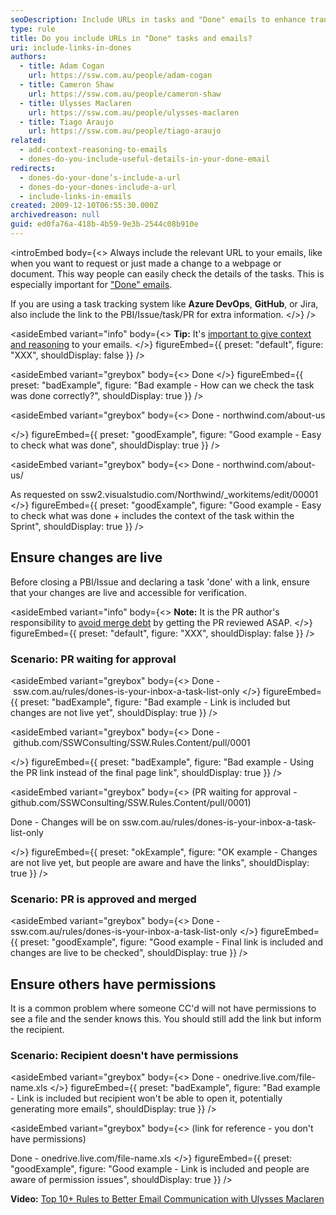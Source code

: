 ```yaml
---
seoDescription: Include URLs in tasks and "Done" emails to enhance transparency and collaboration by providing easy access to relevant information.
type: rule
title: Do you include URLs in "Done" tasks and emails?
uri: include-links-in-dones
authors:
  - title: Adam Cogan
    url: https://ssw.com.au/people/adam-cogan
  - title: Cameron Shaw
    url: https://ssw.com.au/people/cameron-shaw
  - title: Ulysses Maclaren
    url: https://ssw.com.au/people/ulysses-maclaren
  - title: Tiago Araujo
    url: https://ssw.com.au/people/tiago-araujo
related:
  - add-context-reasoning-to-emails
  - dones-do-you-include-useful-details-in-your-done-email
redirects:
  - dones-do-your-done’s-include-a-url
  - dones-do-your-dones-include-a-url
  - include-links-in-emails
created: 2009-12-10T06:55:30.000Z
archivedreason: null
guid: ed0fa76a-418b-4b59-9e3b-2544c08b910e
---
```


<introEmbed
  body={<>
Always include the relevant URL to your emails, like when you want to request or just made a change to a webpage or document. This way people can easily check the details of the tasks. This is especially important for ["Done" emails](/reply-done-and-delete-the-email).

If you are using a task tracking system like **Azure DevOps**, **GitHub**, or Jira, also include the link to the PBI/Issue/task/PR for extra information.
  </>}
/>

<asideEmbed
  variant="info"
  body={<>
    **Tip:** It's [important to give context and reasoning](/do-you-add-context-reasoning-to-your-emails) to your emails.
  </>}
  figureEmbed={{
    preset: "default",
    figure: "XXX",
    shouldDisplay: false
  }}
/>



<asideEmbed
  variant="greybox"
  body={<>
    Done
  </>}
  figureEmbed={{
    preset: "badExample",
    figure: "Bad example - How can we check the task was done correctly?",
    shouldDisplay: true
  }}
/>



<asideEmbed
  variant="greybox"
  body={<>
    Done - northwind&#46;com/about-us

  </>}
  figureEmbed={{
    preset: "goodExample",
    figure: "Good example - Easy to check what was done",
    shouldDisplay: true
  }}
/>



<asideEmbed
  variant="greybox"
  body={<>
    Done - northwind&#46;com/about-us/

As requested on ssw2&#46;visualstudio&#46;com/Northwind/\_workitems/edit/00001
  </>}
  figureEmbed={{
    preset: "goodExample",
    figure: "Good example - Easy to check what was done + includes the context of the task within the Sprint",
    shouldDisplay: true
  }}
/>


## Ensure changes are live

Before closing a PBI/Issue and declaring a task 'done' with a link, ensure that your changes are live and accessible for verification.


<asideEmbed
  variant="info"
  body={<>
    **Note:** It is the PR author's responsibility to [avoid merge debt](/merge-debt) by getting the PR reviewed ASAP.
  </>}
  figureEmbed={{
    preset: "default",
    figure: "XXX",
    shouldDisplay: false
  }}
/>


### Scenario: PR waiting for approval


<asideEmbed
  variant="greybox"
  body={<>
    Done - ssw&#46;com&#46;au/rules/dones-is-your-inbox-a-task-list-only
  </>}
  figureEmbed={{
    preset: "badExample",
    figure: "Bad example - Link is included but changes are not live yet",
    shouldDisplay: true
  }}
/>



<asideEmbed
  variant="greybox"
  body={<>
    Done - github&#46;com/SSWConsulting/SSW.Rules&#46;Content/pull/0001

  </>}
  figureEmbed={{
    preset: "badExample",
    figure: "Bad example - Using the PR link instead of the final page link",
    shouldDisplay: true
  }}
/>



<asideEmbed
  variant="greybox"
  body={<>
    (PR waiting for approval - github&#46;com/SSWConsulting/SSW.Rules.Content/pull/0001)

Done - Changes will be on ssw&#46;com&#46;au/rules/dones-is-your-inbox-a-task-list-only

  </>}
  figureEmbed={{
    preset: "okExample",
    figure: "OK example - Changes are not live yet, but people are aware and have the links",
    shouldDisplay: true
  }}
/>


### Scenario: PR is approved and merged


<asideEmbed
  variant="greybox"
  body={<>
    Done - ssw&#46;com&#46;au/rules/dones-is-your-inbox-a-task-list-only
  </>}
  figureEmbed={{
    preset: "goodExample",
    figure: "Good example - Final link is included and changes are live to be checked",
    shouldDisplay: true
  }}
/>


## Ensure others have permissions

It is a common problem where someone CC'd will not have permissions to see a file and the sender knows this. You should still add the link but inform the recipient.

### Scenario: Recipient doesn't have permissions


<asideEmbed
  variant="greybox"
  body={<>
    Done - onedrive&#46;live.com/file-name.xls
  </>}
  figureEmbed={{
    preset: "badExample",
    figure: "Bad example - Link is included but recipient won't be able to open it, potentially generating more emails",
    shouldDisplay: true
  }}
/>



<asideEmbed
  variant="greybox"
  body={<>
    (link for reference - you don't have permissions)

Done - onedrive&#46;live.com/file-name.xls
  </>}
  figureEmbed={{
    preset: "goodExample",
    figure: "Good example - Link is included and people are aware of permission issues",
    shouldDisplay: true
  }}
/>


**Video:** [Top 10+ Rules to Better Email Communication with Ulysses Maclaren](https://www.youtube.com/watch?v=LAqRokqq4jI)